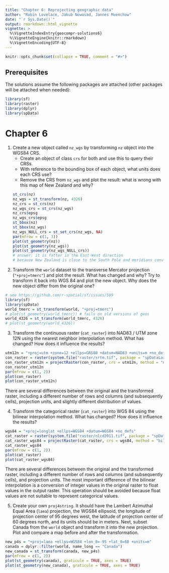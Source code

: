 ```yaml
---
title: "Chapter 6: Reprojecting geographic data"
author: "Robin Lovelace, Jakub Nowosad, Jannes Muenchow"
date: "`r Sys.Date()`"
output: rmarkdown::html_vignette
vignette: >
  %\VignetteIndexEntry{geocompr-solutions6}
  %\VignetteEngine{knitr::rmarkdown}
  %\VignetteEncoding{UTF-8}
---
```


```r
knitr::opts_chunk$set(collapse = TRUE, comment = "#>")
```

## Prerequisites {-}

The solutions assume the following packages are attached (other packages will be attached when needed):

```r
library(sf)
library(raster)
library(dplyr)
library(spData)
```

# Chapter 6

<!-- CRS CONVERSION -->
<!-- 1. vector reprojection exercise (e.g. modification of proj4) -->
1) Create a new object called `nz_wgs` by transforming `nz` object into the WGS84 CRS.
    - Create an object of class `crs` for both and use this to query their CRSs.
    - With reference to the bounding box of each object, what units does each CRS use?
    - Remove the CRS from `nz_wgs` and plot the result: what is wrong with this map of New Zealand and why?
```r
st_crs(nz)
nz_wgs = st_transform(nz, 4326)
nz_crs = st_crs(nz)
nz_wgs_crs = st_crs(nz_wgs)
nz_crs$epsg
nz_wgs_crs$epsg
st_bbox(nz)
st_bbox(nz_wgs)
nz_wgs_NULL_crs = st_set_crs(nz_wgs, NA)
par(mfrow = c(1, 3))
plot(st_geometry(nz))
plot(st_geometry(nz_wgs))
plot(st_geometry(nz_wgs_NULL_crs))
# answer: it is fatter in the East-West direction
# because New Zealand is close to the South Pole and meridians converge there
```

2) Transform the `world` dataset to the transverse Mercator projection (`"+proj=tmerc"`) and plot the result.
What has changed and why?
Try to transform it back into WGS 84 and plot the new object.
Why does the new object differ from the original one?
```r
# see https://github.com/r-spatial/sf/issues/509
library(sf)
library(spData)
world_tmerc = st_transform(world, "+proj=tmerc")
# plot(st_geometry(world_tmerc)) # fails on old versions of geos
world_4326 = st_transform(world_tmerc, 4326)
# plot(st_geometry(world_4326))
```

3) Transform the continuous raster (`cat_raster`) into NAD83 / UTM zone 12N using the nearest neighbor interpolation method. 
What has changed?
How does it influence the results?
```r
utm12n = "+proj=utm +zone=12 +ellps=GRS80 +datum=NAD83 +units=m +no_defs"
con_raster = raster(system.file("raster/srtm.tif", package = "spDataLarge"))
con_raster_utm12n = projectRaster(con_raster, crs = utm12n, method = "ngb")
con_raster_utm12n
par(mfrow = c(1, 2))
plot(con_raster)
plot(con_raster_utm12n)
```

There are several differences between the original and the transformed raster, including a different number of rows and columns (and subsequently cells), projection units, and slightly different distribution of values.

4) Transform the categorical raster (`cat_raster`) into WGS 84 using the bilinear interpolation method.
What has changed?
How does it influence the results?
```r
wgs84 = "+proj=longlat +ellps=WGS84 +datum=WGS84 +no_defs"
cat_raster = raster(system.file("raster/nlcd2011.tif", package = "spDataLarge"))
cat_raster_wgs84 = projectRaster(cat_raster, crs = wgs84, method = "bilinear")
cat_raster_wgs84
par(mfrow = c(1, 2))
plot(cat_raster)
plot(cat_raster_wgs84)
```

There are several differences between the original and the transformed raster, including a different number of rows and columns (and subsequently cells), and projection units.
The most important difference of the bilinear interpolation is a conversion of integer values in the original raster to float values in the output raster.
This operation should be avoided because float values are not suitable to represent categorical values.

5) Create your own `proj4string`. 
It should have the Lambert Azimuthal Equal Area (`laea`) projection, the WGS84 ellipsoid, the longitude of projection center of 95 degrees west, the latitude of projection center of 60 degrees north, and its units should be in meters.
Next, subset Canada from the `world` object and transform it into the new projection. 
Plot and compare a map before and after the transformation.

```r
new_p4s = "+proj=laea +ellps=WGS84 +lon_0=-95 +lat_0=60 +units=m"
canada = dplyr::filter(world, name_long == "Canada")
new_canada = st_transform(canada, new_p4s)
par(mfrow = c(1, 2))
plot(st_geometry(canada), graticule = TRUE, axes = TRUE)
plot(st_geometry(new_canada), graticule = TRUE, axes = TRUE)
```

